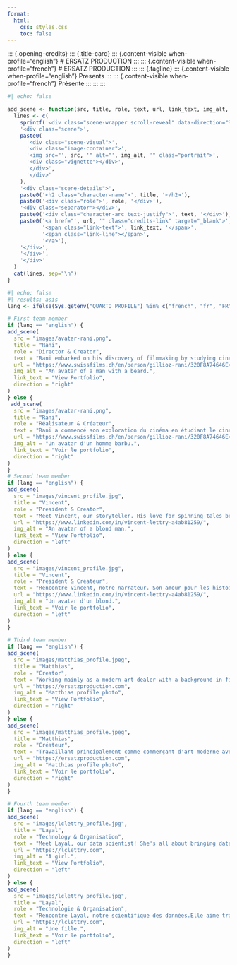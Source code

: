 ```yaml
---
format:
  html:
    css: styles.css
    toc: false
---
```


::: {.film-grain}
:::
::: {.opening-credits}
::: {.title-card}
::: {.content-visible when-profile="english"}
# [ERSATZ]{.company-name} [PRODUCTION]{.company-type}
:::
::: {.content-visible when-profile="french"}
# [ERSATZ]{.company-name} [PRODUCTION]{.company-type}
:::
::: {.tagline}
::: {.content-visible when-profile="english"}
Presents
:::
::: {.content-visible when-profile="french"}
Présente
:::
:::
:::

```r
#| echo: false

add_scene <- function(src, title, role, text, url, link_text, img_alt, direction = "right") {
  lines <- c(
    sprintf('<div class="scene-wrapper scroll-reveal" data-direction="%s">', direction),
    '<div class="scene">',
    paste0(
      '<div class="scene-visual">',
      '<div class="image-container">',
      '<img src="', src, '" alt="', img_alt, '" class="portrait">',
      '<div class="vignette"></div>',
      '</div>',
      '</div>'
    ),
    '<div class="scene-details">',
    paste0('<h2 class="character-name">', title, '</h2>'),
    paste0('<div class="role">', role, '</div>'),
    '<div class="separator"></div>',
    paste0('<div class="character-arc text-justify">', text, '</div>'),
    paste0('<a href="', url, '" class="credits-link" target="_blank">', 
           '<span class="link-text">', link_text, '</span>',
           '<span class="link-line"></span>',
           '</a>'),
    '</div>',
    '</div>',
    '</div>'
  )
  cat(lines, sep="\n")
}
```

::: {.film-reel}
```r
#| echo: false
#| results: asis
lang <- ifelse(Sys.getenv("QUARTO_PROFILE") %in% c("french", "fr", "FR", "FR-fr", ""), "french", "english")

# First team member
if (lang == "english") {
add_scene(
  src = "images/avatar-rani.png",
  title = "Rani", 
  role = "Director & Creator",
  text = "Rani embarked on his discovery of filmmaking by studying cinema in Seoul, South Korea. Now working as a freelance translator, he spends his free time creating music – or noise – on the piano or computer, gaming late into the night, and delving into literature and philosophy. The discovery of new experiences and impressions through diverse art forms and media is what interests him and what he wishes to convey through his own works.",
  url = "https://www.swissfilms.ch/en/person/gillioz-rani/320F8A74646E41718A8CB4BD0C32B79A",
  img_alt = "An avatar of a man with a beard.",
  link_text = "View Portfolio",
  direction = "right"
)
} else {
 add_scene(
  src = "images/avatar-rani.png",
  title = "Rani", 
  role = "Réalisateur & Créateur",
  text = "Rani a commencé son exploration du cinéma en étudiant le cinéma à Séoul, en Corée du Sud. Maintenant, il travaille comme traducteur freelance et passe son temps à créer de la musique – ou du bruit – sur le piano ou l'ordinateur, à jouer jusqu'à tard le soir, et à plonger dans la littérature et la philosophie. La découverte de nouvelles expériences et impressions à travers divers domaines artistiques et médias est ce qui l'intéresse et ce qu'il souhaite transmettre à travers ses propres œuvres.",
  url = "https://www.swissfilms.ch/en/person/gillioz-rani/320F8A74646E41718A8CB4BD0C32B79A",
  img_alt = "Un avatar d'un homme barbu.",
  link_text = "Voir le portfolio",
  direction = "right"
)
} 
# Second team member
if (lang == "english") {
add_scene(
  src = "images/vincent_profile.jpg",
  title = "Vincent", 
  role = "President & Creator",
  text = "Meet Vincent, our storyteller. His love for spinning tales began long ago, first as an English and History teacher, where he wove narratives into every lesson. But Vincent didn't stop there; he took his storytelling prowess to the airwaves, crafting podcasts designed to be both educational and entertaining. With a penchant for psychological thrillers and the allure of unanswered questions, Vincent is an avid consumer of cultural media.",
  url = "https://www.linkedin.com/in/vincent-lettry-a4ab81259/",
  img_alt = "An avatar of a blond man.",
  link_text = "View Portfolio",
  direction = "left"
)
} else {
add_scene(
  src = "images/vincent_profile.jpg",
  title = "Vincent", 
  role = "Président & Créateur",
  text = "Rencontre Vincent, notre narrateur. Son amour pour les histoires a commencé il y a longtemps, d'abord en tant qu'enseignant d'anglais et de histoire, où il a tissé des histoires dans chaque leçon. Mais Vincent n'a pas arrêté là; il a porté sa maîtrise du récit à la radio, créant des podcasts conçus à la fois pour être éducatifs et amusants. Avec un penchant pour les thrillers psychologiques et l'allure des questions sans réponse, Vincent est un avid consumer de médias culturels.",
  url = "https://www.linkedin.com/in/vincent-lettry-a4ab81259/",
  img_alt = "Un avatar d'un blond.",
  link_text = "Voir le portfolio",
  direction = "left"
)
}

# Third team member
if (lang == "english") {
add_scene(
  src = "images/matthias_profile.jpeg",
  title = "Matthias", 
  role = "Creator",
  text = "Working mainly as a modern art dealer with a background in filmaking, ranging from film analysis to screenwriting as well as acting, Matthias' intend is to merge his array of skills for the benefit of helping the creation of original works, free of conventions and pre-made ideas.",
  url = "https://ersatzproduction.com",
  img_alt = "Matthias profile photo",
  link_text = "View Portfolio",
  direction = "right"
)
} else {
add_scene(
  src = "images/matthias_profile.jpeg",
  title = "Matthias", 
  role = "Créateur",
  text = "Travaillant principalement comme commerçant d'art moderne avec une formation en cinéma, allant de l'analyse de film à la rédaction de scénarios, Matthias souhaite fusionner ses compétences pour aider à la création de nouvelles œuvres, libres de conventions et d'idées pré-conçues.",
  url = "https://ersatzproduction.com",
  img_alt = "Matthias profile photo",
  link_text = "Voir le portfolio",
  direction = "right"
)
}

# Fourth team member
if (lang == "english") {
add_scene(
  src = "images/lclettry_profile.jpg",
  title = "Layal", 
  role = "Technology & Organisation",
  text = "Meet Layal, our data scientist! She's all about bringing data to life with a dash of creativity and a sprinkle of magic. Enjoying animated and superhero movies, Layal's passion shines through in her work as a data scientist and econometrician. Whether she's jazzing up our website or keeping our accounts in check, Layal's got the knack for making things look good and run smoothly.",
  url = "https://lclettry.com",
  img_alt = "A girl.",
  link_text = "View Portfolio",
  direction = "left"
)   
} else {    
add_scene(  
  src = "images/lclettry_profile.jpg",    
  title = "Layal",
  role = "Technologie & Organisation",
  text = "Rencontre Layal, notre scientifique des données.Elle aime transformer les données en une touche de créativité et de magie. Avec un penchant pour les films d'animation et les super-héros, Layal met sa passion à jour dans son travail en tant que scientifique des données et économètre. Que ce soit en améliorant notre site web ou en veillant sur nos comptes, Layal a le don de rendre les choses jolies et fonctionnelles.",
  url = "https://lclettry.com",
  img_alt = "Une fille.",
  link_text = "Voir le portfolio",
  direction = "left"
)
}
```
:::

<script>
// Wait for the HTML document to be fully loaded
document.addEventListener('DOMContentLoaded', function() {
    const scenes = document.querySelectorAll('.scroll-reveal');
    
    // Function to check if device is mobile
    const isMobile = () => window.innerWidth <= 768;
    
    const observer = new IntersectionObserver((entries) => {
        entries.forEach(entry => {
            if (entry.isIntersecting) {
                const element = entry.target;
                element.style.opacity = "1";
                
                // On mobile, always slide up instead of left/right
                if (isMobile()) {
                    element.style.transform = "translateY(0)";
                } else {
                    element.style.transform = "translateX(0)";
                }
            }
        });
    }, {
        threshold: 0.2,
        rootMargin: '0px'
    });

    // Update initial transform based on device
    scenes.forEach(scene => {
        if (isMobile()) {
            scene.style.transform = "translateY(50px)";
        } else {
            const direction = scene.dataset.direction;
            scene.style.transform = `translateX(${direction === 'right' ? '100px' : '-100px'})`;
        }
        observer.observe(scene);
    });
    
    // Handle resize events
    window.addEventListener('resize', () => {
        scenes.forEach(scene => {
            if (isMobile()) {
                scene.style.transform = "translateY(50px)";
            } else {
                const direction = scene.dataset.direction;
                scene.style.transform = `translateX(${direction === 'right' ? '100px' : '-100px'})`;
            }
        });
    });
});
</script>
